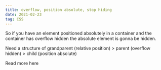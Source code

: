 ```yaml
---
title: overflow, position absolute, stop hiding
date: 2021-02-23
tag: CSS
---
```




So if you have an element positioned absolutely in a container and the container
has overflow hidden the absolute element is gonna be hidden.

Need a structure of grandparent (relative position) > parent (overflow hidden) > child (position absolute)

<TextLink href="https://stackoverflow.com/questions/5513382/absolute-position-and-overflowhidden">
  Read more here
</TextLink>

